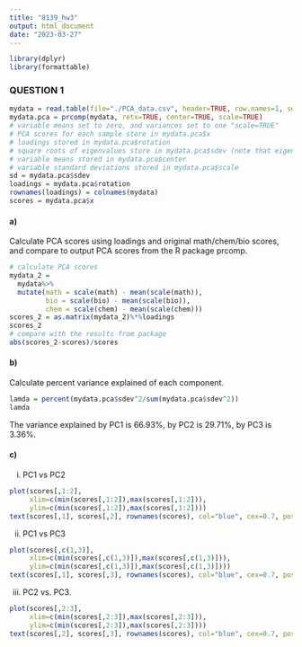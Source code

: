 ```yaml
---
title: "8139_hw3"
output: html_document
date: "2023-03-27"
---
```

```r
library(dplyr)
library(formattable)
```


### QUESTION 1
```r
mydata = read.table(file="./PCA_data.csv", header=TRUE, row.names=1, sep=",")
mydata.pca = prcomp(mydata, retx=TRUE, center=TRUE, scale=TRUE)
# variable means set to zero, and variances set to one "scale=TRUE"
# PCA scores for each sample store in mydata.pca$x
# loadings stored in mydata.pca$rotation
# square roots of eigenvalues store in mydata.pca$sdev (note that eigenvalues are variances of principal compoments)
# variable means stored in mydata.pca$center
# variable standard deviations stored in mydata.pca$scale
sd = mydata.pca$sdev
loadings = mydata.pca$rotation
rownames(loadings) = colnames(mydata)
scores = mydata.pca$x
```

#### a)

Calculate PCA scores using loadings and original math/chem/bio scores, and compare to output PCA scores from the R package prcomp.
```r
# calculate PCA scores
mydata_2 = 
  mydata%>% 
  mutate(math = scale(math) - mean(scale(math)),
         bio = scale(bio) - mean(scale(bio)),
         chem = scale(chem) - mean(scale(chem)))
scores_2 = as.matrix(mydata_2)%*%loadings
scores_2
# compare with the results from package
abs(scores_2-scores)/scores
```


#### b) 

Calculate percent variance explained of each component.
```r
lamda = percent(mydata.pca$sdev^2/sum(mydata.pca$sdev^2))
lamda
```

The variance explained by PC1 is 66.93%, by PC2 is 29.71%, by PC3 is 3.36%.

#### c) 

i) PC1 vs PC2
```r
plot(scores[,1:2],
     xlim=c(min(scores[,1:2]),max(scores[,1:2])),
     ylim=c(min(scores[,1:2]),max(scores[,1:2])))
text(scores[,1], scores[,2], rownames(scores), col="blue", cex=0.7, pos=3)
```

ii) PC1 vs PC3
```r
plot(scores[,c(1,3)],
     xlim=c(min(scores[,c(1,3)]),max(scores[,c(1,3)])),
     ylim=c(min(scores[,c(1,3)]),max(scores[,c(1,3)])))
text(scores[,1], scores[,3], rownames(scores), col="blue", cex=0.7, pos=3)
```

iii) PC2 vs. PC3.
```r
plot(scores[,2:3],
     xlim=c(min(scores[,2:3]),max(scores[,2:3])),
     ylim=c(min(scores[,2:3]),max(scores[,2:3])))
text(scores[,2], scores[,3], rownames(scores), col="blue", cex=0.7, pos=3)
```

